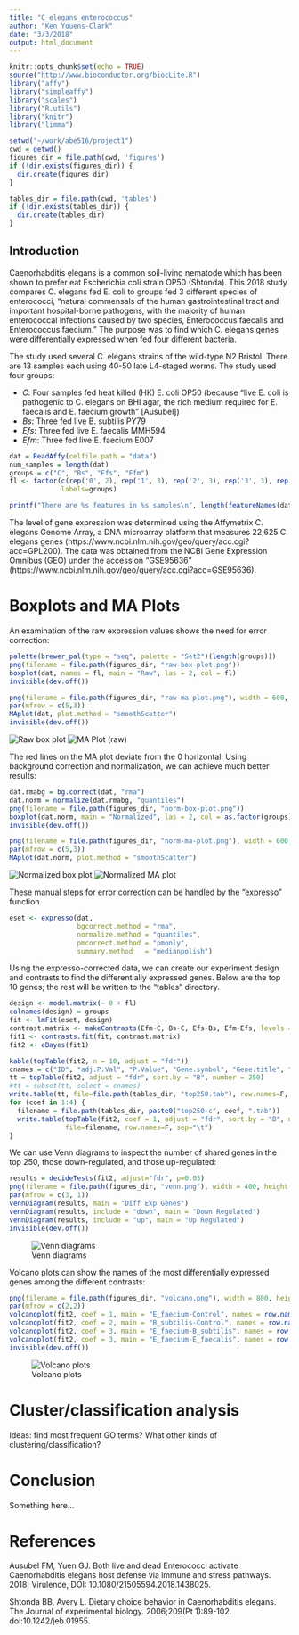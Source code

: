 ```yaml
---
title: "C_elegans_enterococcus"
author: "Ken Youens-Clark"
date: "3/3/2018"
output: html_document
---
```


```r
knitr::opts_chunk$set(echo = TRUE)
source("http://www.bioconductor.org/biocLite.R")
library("affy")
library("simpleaffy")
library("scales")
library("R.utils")
library("knitr")
library("limma")

setwd("~/work/abe516/project1")
cwd = getwd()
figures_dir = file.path(cwd, 'figures')
if (!dir.exists(figures_dir)) {
  dir.create(figures_dir)
}

tables_dir = file.path(cwd, 'tables')
if (!dir.exists(tables_dir)) {
  dir.create(tables_dir)
}
```

## Introduction

Caenorhabditis elegans is a common soil-living nematode which has been shown to prefer eat Escherichia coli strain OP50 (Shtonda). This 2018 study compares C. elegans fed E. coli to groups fed 3 different species of enterococci, “natural commensals of the human gastrointestinal tract and important hospital-borne pathogens, with the majority of human enterococcal infections caused by two species, Enterococcus faecalis and Enterococcus faecium.” The purpose was to find which C. elegans genes were differentially expressed when fed four different bacteria.

The study used several C. elegans strains of the wild-type N2 Bristol. There are 13 samples each using 40-50 late L4-staged worms. The study used four groups:

- *C*: Four samples fed heat killed (HK) E. coli OP50 (because “live E. coli is pathogenic to C. elegans on BHI agar, the rich medium required for E. faecalis and E. faecium growth” [Ausubel])
- *Bs*: Three fed live B. subtilis PY79
- *Efs*: Three fed live E. faecalis MMH594
- *Efm*: Three fed live E. faecium E007

```r

dat = ReadAffy(celfile.path = "data")
num_samples = length(dat)
groups = c("C", "Bs", "Efs", "Efm")
fl <- factor(c(rep('0', 2), rep('1', 3), rep('2', 3), rep('3', 3), rep('0', 2)), 
             labels=groups)

printf("There are %s features in %s samples\n", length(featureNames(dat)), num_samples)
```

The level of gene expression was determined using the Affymetrix C. elegans Genome Array, a DNA microarray platform that measures 22,625 C. elegans genes (https://www.ncbi.nlm.nih.gov/geo/query/acc.cgi?acc=GPL200). The data was obtained from the NCBI Gene Expression Omnibus (GEO) under the accession “GSE95636” (https://www.ncbi.nlm.nih.gov/geo/query/acc.cgi?acc=GSE95636). 

# Boxplots and MA Plots

An examination of the raw expression values shows the need for error correction:

```r
palette(brewer_pal(type = "seq", palette = "Set2")(length(groups)))
png(filename = file.path(figures_dir, "raw-box-plot.png"))
boxplot(dat, names = fl, main = "Raw", las = 2, col = fl)
invisible(dev.off())

png(filename = file.path(figures_dir, "raw-ma-plot.png"), width = 600, height = 800)
par(mfrow = c(5,3))
MAplot(dat, plot.method = "smoothScatter")
invisible(dev.off())
```
![Raw box plot](figures/raw-box-plot.png)
![MA Plot (raw)](figures/raw-ma-plot.png)

The red lines on the MA plot deviate from the 0 horizontal. Using background correction and normalization, we can achieve much better results:

```r
dat.rmabg = bg.correct(dat, "rma")
dat.norm = normalize(dat.rmabg, "quantiles")
png(filename = file.path(figures_dir, "norm-box-plot.png"))
boxplot(dat.norm, main = "Normalized", las = 2, col = as.factor(groups))
invisible(dev.off())

png(filename = file.path(figures_dir, "norm-ma-plot.png"), width = 600, height = 800)
par(mfrow = c(5,3))
MAplot(dat.norm, plot.method = "smoothScatter")
```
![Normalized box plot](figures/norm-box-plot.png)
![Normalized MA plot](figures/norm-ma-plot.png)

These manual steps for error correction can be handled by the "expresso" function.

```r
eset <- expresso(dat, 
                 bgcorrect.method = "rma", 
                 normalize.method = "quantiles", 
                 pmcorrect.method = "pmonly", 
                 summary.method   = "medianpolish")
```

Using the expresso-corrected data, we can create our experiment design and contrasts to find the differentially expressed genes. Below are the top 10 genes; the rest will be written to the "tables" directory. 

```r
design <- model.matrix(~ 0 + fl)
colnames(design) = groups
fit <- lmFit(eset, design)
contrast.matrix <- makeContrasts(Efm-C, Bs-C, Efs-Bs, Efm-Efs, levels = design)
fit1 <- contrasts.fit(fit, contrast.matrix)
fit2 <- eBayes(fit1)

kable(topTable(fit2, n = 10, adjust = "fdr"))
cnames = c("ID", "adj.P.Val", "P.Value", "Gene.symbol", "Gene.title", "GO.Function", "GO.Process", "GO.Component")
tt = topTable(fit2, adjust = "fdr", sort.by = "B", number = 250)
#tt = subset(tt, select = cnames)
write.table(tt, file=file.path(tables_dir, "top250.tab"), row.names=F, sep="\t")
for (coef in 1:4) {
  filename = file.path(tables_dir, paste0("top250-c", coef, ".tab"))
  write.table(topTable(fit2, coef = 1, adjust = "fdr", sort.by = "B", number = 250), 
              file=filename, row.names=F, sep="\t")  
}
```
We can use Venn diagrams to inspect the number of shared genes in the top 250, those down-regulated, and those up-regulated:

```r
results = decideTests(fit2, adjust="fdr", p=0.05)
png(filename = file.path(figures_dir, "venn.png"), width = 400, height = 800)
par(mfrow = c(3, 1))
vennDiagram(results, main = "Diff Exp Genes")
vennDiagram(results, include = "down", main = "Down Regulated")
vennDiagram(results, include = "up", main = "Up Regulated")
invisible(dev.off())
```

![Venn diagrams](figures/venn.png)

Volcano plots can show the names of the most differentially expressed genes among the different contrasts:

```r
png(filename = file.path(figures_dir, "volcano.png"), width = 800, height = 800)
par(mfrow = c(2,2))
volcanoplot(fit2, coef = 1, main = "E_faecium-Control", names = row.names(fit2$coefficients), highlight = 10)
volcanoplot(fit2, coef = 2, main = "B_subtilis-Control", names = row.names(fit2$coefficients), highlight = 10)
volcanoplot(fit2, coef = 3, main = "E_faecium-B_subtilis", names = row.names(fit2$coefficients), highlight = 10)
volcanoplot(fit2, coef = 3, main = "E_faecium-E_faecalis", names = row.names(fit2$coefficients), highlight = 10)
invisible(dev.off())
```

![Volcano plots](figures/volcano.png)

# Cluster/classification analysis

Ideas: find most frequent GO terms? What other kinds of clustering/classification?

# Conclusion

Something here...

# References

Ausubel FM, Yuen GJ. Both live and dead Enterococci activate Caenorhabditis elegans host defense via immune and stress pathways. 2018; Virulence, DOI: 10.1080/21505594.2018.1438025.

Shtonda BB, Avery L. Dietary choice behavior in Caenorhabditis elegans. The Journal of experimental biology. 2006;209(Pt 1):89-102. doi:10.1242/jeb.01955.